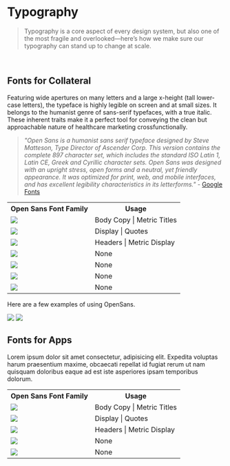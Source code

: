 
<Meta title='Design Guidelines/Typography' />

# Typography

> Typography is a core aspect of every design system, but also one of the most fragile and overlooked—here’s how we make sure our typography can stand up to change at scale.

<br />

## Fonts for Collateral

Featuring wide apertures on many letters and a large x-height (tall lower-case letters), the typeface is highly legible on screen and at small sizes. It belongs to the humanist genre of sans-serif typefaces, with a true italic. These inherent traits make it a perfect tool for conveying the clean but approachable nature of healthcare marketing crossfunctionally.

> _"Open Sans is a humanist sans serif typeface designed by Steve Matteson, Type Director of Ascender Corp. This version contains the complete 897 character set, which includes the standard ISO Latin 1, Latin CE, Greek and Cyrillic character sets. Open Sans was designed with an upright stress, open forms and a neutral, yet friendly appearance. It was optimized for print, web, and mobile interfaces, and has excellent legibility characteristics in its letterforms."_ - [Google Fonts](https://fonts.google.com/specimen/Open+Sans#about)

<table className='w-full'>
  <tr>
    <th>Open Sans Font Family</th>
    <th>Usage</th>
  </tr>
  <tr>
    <td>
      <img className='p-4' src='/images/typography/OpenSans_regular.svg' />
    </td>
    <td>Body Copy | Metric Titles</td>
  </tr>
  <tr>
    <td>
      <img className='p-4' src='/images/typography/OpenSans_light.svg' />
    </td>
    <td>Display | Quotes</td>
  </tr>
  <tr>
    <td>
      <img className='p-4' src='/images/typography/OpenSans_bold.svg' />
    </td>
    <td>Headers | Metric Display</td>
  </tr>
  <tr>
    <td>
      <img className='p-4' src='/images/typography/OpenSans_bold_italic.svg' />
    </td>
    <td>None</td>
  </tr>
  <tr>
    <td>
      <img className='p-4' src='/images/typography/OpenSans_italic.svg' />
    </td>
    <td>None</td>
  </tr>
  <tr>
    <td>
      <img className='p-4' src='/images/typography/OpenSans_semibold.svg' />
    </td>
    <td>None</td>
  </tr>
  <tr>
    <td>
      <img
        className='p-4'
        src='/images/typography/OpenSans_semibold_italic.svg'
      />
    </td>
    <td>None</td>
  </tr>
</table>

Here are a few examples of using OpenSans.

<img className='p-6' src={Collateral} />

<img className='p-6' src={Cover} />

## Fonts for Apps

Lorem ipsum dolor sit amet consectetur, adipisicing elit. Expedita voluptas harum praesentium maxime, obcaecati repellat id fugiat rerum ut nam quisquam doloribus eaque ad est iste asperiores ipsam temporibus dolorum.

<table className='w-full'>
  <tr>
    <th>Open Sans Font Family</th>
    <th>Usage</th>
  </tr>
  <tr>
    <td>
      <img className='p-4' src='/images/typography/Roboto_regular.svg' />
    </td>
    <td>Body Copy | Metric Titles</td>
  </tr>
  <tr>
    <td>
      <img className='p-4' src='/images/typography/Roboto_light.svg' />
    </td>
    <td>Display | Quotes</td>
  </tr>
  <tr>
    <td>
      <img className='p-4' src='/images/typography/Roboto_bold.svg' />
    </td>
    <td>Headers | Metric Display</td>
  </tr>
  <tr>
    <td>
      <img className='p-4' src='/images/typography/Roboto_bold_italic.svg' />
    </td>
    <td>None</td>
  </tr>
  <tr>
    <td>
      <img className='p-4' src='/images/typography/Roboto_italic.svg' />
    </td>
    <td>None</td>
  </tr>
</table>
